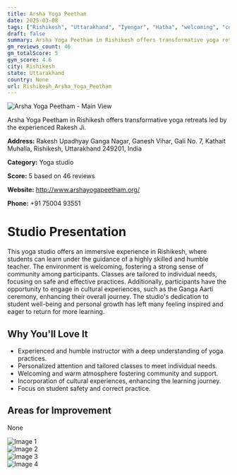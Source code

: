 ```yaml
---
title: Arsha Yoga Peetham
date: 2025-03-08
tags: ["Rishikesh", "Uttarakhand", "Iyengar", "Hatha", "welcoming", "community-oriented", "Rishikesh"]  
draft: false
summary: Arsha Yoga Peetham in Rishikesh offers transformative yoga retreats led by the experienced Rakesh Ji.
gm_reviews_count: 46
gm_totalScore: 5
gym_score: 4.6
city: Rishikesh
state: Uttarakhand
country: None
url: Rishikesh_Arsha_Yoga_Peetham
---
```


<div className="aspect-[16/9] relative my-8">
  <img 
    src="https://lh5.googleusercontent.com/p/AF1QipPxZXaO07QQ_0CE9cf_QduxIsoawEwlpdSWtqGl=w1920-h1080-k-no"
    alt="Arsha Yoga Peetham - Main View"
    className="object-cover absolute inset-0 w-full h-full rounded-lg"
  />
</div>

Arsha Yoga Peetham in Rishikesh offers transformative yoga retreats led by the experienced Rakesh Ji.

**Address:** Rakesh Upadhyay Ganga Nagar, Ganesh Vihar, Gali No. 7, Kathait Muhalla, Rishikesh, Uttarakhand 249201, India

**Category:** Yoga studio

**Score:** 5 based on 46 reviews

**Website:** http://www.arshayogapeetham.org/

**Phone:** +91 75004 93551

# Studio Presentation

This yoga studio offers an immersive experience in Rishikesh, where students can learn under the guidance of a highly skilled and humble teacher. The environment is welcoming, fostering a strong sense of community among participants. Classes are tailored to individual needs, focusing on safe and effective practices. Additionally, participants have the opportunity to engage in cultural experiences, such as the Ganga Aarti ceremony, enhancing their overall journey. The studio's dedication to student well-being and personal growth has left many feeling inspired and eager to return for more learning.

## Why You'll Love It

- Experienced and humble instructor with a deep understanding of yoga practices.
- Personalized attention and tailored classes to meet individual needs.
- Welcoming and warm atmosphere fostering community and support.
- Incorporation of cultural experiences, enhancing the learning journey.
- Focus on student safety and correct practice.

## Areas for Improvement

None

<div className="grid grid-cols-1 xl:grid-cols-2 gap-4 my-8">
<div className="aspect-[4/3] relative"><img src="https://lh3.googleusercontent.com/p/AF1QipM5a1PDu_rkLI7SfZA_fuGJa3cRmMukomJkkOWf=w1920-h1080-k-no" alt="Image 1" className="object-cover absolute inset-0 w-full h-full rounded-lg" /></div>
<div className="aspect-[4/3] relative"><img src="https://lh5.googleusercontent.com/p/AF1QipOdYVQgqPDjopEvnvd8VifZxAJeQAZ_gojqkhL1=w1920-h1080-k-no" alt="Image 2" className="object-cover absolute inset-0 w-full h-full rounded-lg" /></div>
<div className="aspect-[4/3] relative"><img src="https://lh5.googleusercontent.com/p/AF1QipMp_tzLlMsSrrD0oTlBZLtPq0imx99qSCnaPB5d=w1920-h1080-k-no" alt="Image 3" className="object-cover absolute inset-0 w-full h-full rounded-lg" /></div>
<div className="aspect-[4/3] relative"><img src="https://lh5.googleusercontent.com/p/AF1QipP4t2RUdqPb6TQPk1S_qEQyTJBrcJ2dFbS0um_9=w1920-h1080-k-no" alt="Image 4" className="object-cover absolute inset-0 w-full h-full rounded-lg" /></div>
</div>